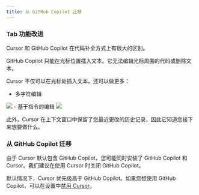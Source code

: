 ```yaml
---
title: 从 GitHub Copilot 迁移
---
```


### Tab 功能改进

Cursor 和 GitHub Copilot 在代码补全方式上有很大的区别。

GitHub Copilot 只能在光标位置插入文本。它无法编辑光标周围的代码或删除文本。

Cursor 不仅可以在光标处插入文本，还可以做更多：
- 多字符编辑
<Frame>
<img src="/images/cpp/multi-edit.png" />
</Frame>
- 基于指令的编辑
<Frame>
<img src="/images/cpp/instruct.png" />
</Frame>

此外，Cursor 在上下文窗口中保留了您最近更改的历史记录，因此它知道您接下来想要做什么。

### 从 GitHub Copilot 迁移

由于 Cursor 默认包含 GitHub Copilot，您可能同时安装了 GitHub Copilot 和 Cursor。我们建议在使用 Cursor 时关闭 GitHub Copilot。

默认情况下，Cursor 优先级高于 GitHub Copilot。如果您想使用 GitHub Copilot，可以在设置中[禁用 Cursor](/tab/overview#copilot-settings)。
